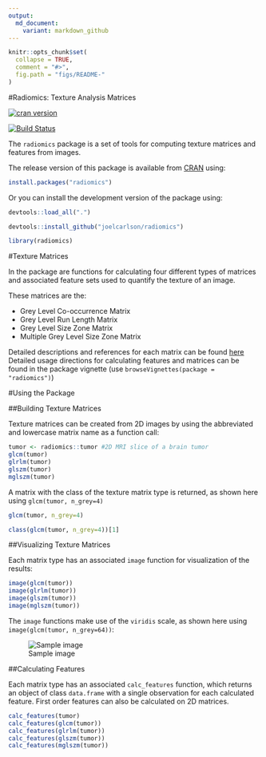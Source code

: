 ```yaml
---
output:
  md_document:
    variant: markdown_github
---
```


```r
knitr::opts_chunk$set(
  collapse = TRUE,
  comment = "#>",
  fig.path = "figs/README-"
)
```

#Radiomics: Texture Analysis Matrices

[![cran version](http://www.r-pkg.org/badges/version/radiomics)](http://cran.rstudio.com/web/packages/radiomics)

[![Build Status](https://travis-ci.org/joelcarlson/radiomics.svg?branch=master)](https://travis-ci.org/joelcarlson/radiomics)

The `radiomics` package is a set of tools for computing texture matrices and features from images. 

The release version of this package is available from [CRAN](https://cran.r-project.org/web/packages/radiomics/index.html) using:

```r
install.packages("radiomics")
```

Or you can install the development version of the package using:

```r
devtools::load_all(".")
```
```r
devtools::install_github("joelcarlson/radiomics")

library(radiomics)
```

#Texture Matrices

In the package are functions for calculating four different types of matrices and associated feature sets used to quantify the texture of an image. 

These matrices are the:

  - Grey Level Co-occurrence Matrix
  - Grey Level Run Length Matrix
  - Grey Level Size Zone Matrix
  - Multiple Grey Level Size Zone Matrix

Detailed descriptions and references for each matrix can be found [here](http://joelcarlson.me/2015/07/10/radiomics-package/)
Detailed usage directions for calculating features and matrices can be found in the package vignette (use `browseVignettes(package = "radiomics")`)

#Using the Package

##Building Texture Matrices

Texture matrices can be created from 2D images by using the abbreviated and lowercase matrix name as a function call:

```r
tumor <- radiomics::tumor #2D MRI slice of a brain tumor
glcm(tumor)
glrlm(tumor)
glszm(tumor)
mglszm(tumor)
```

A matrix with the class of the texture matrix type is returned, as shown here using `glcm(tumor, n_grey=4)`

```r
glcm(tumor, n_grey=4)
```
```r
class(glcm(tumor, n_grey=4))[1]
```


##Visualizing Texture Matrices

Each matrix type has an associated `image` function for visualization of the results:

```r
image(glcm(tumor))
image(glrlm(tumor))
image(glszm(tumor))
image(mglszm(tumor))
```

The `image` functions make use of the `viridis` scale, as shown here using `image(glcm(tumor, n_grey=64))`:

![Sample image](https://raw.githubusercontent.com/joelcarlson/radiomics/master/figs/README-tumorglcm-1.png)


##Calculating Features

Each matrix type has an associated `calc_features` function, which returns an object of class `data.frame` with a single observation for each calculated feature. First order features can also be calculated on 2D matrices.

```r
calc_features(tumor)
calc_features(glcm(tumor))
calc_features(glrlm(tumor))
calc_features(glszm(tumor))
calc_features(mglszm(tumor))
```



